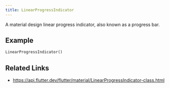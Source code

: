 ```yaml
---
title: LinearProgressIndicator
---
```


A material design linear progress indicator, also known as a progress bar.

## Example

```dart liveslice=LinearProgressIndicator
LinearProgressIndicator()
```

## Related Links

- https://api.flutter.dev/flutter/material/LinearProgressIndicator-class.html
